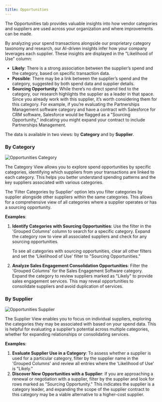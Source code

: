 ```yaml
---
title: Opportunities
---
```


The Opportunities tab provides valuable insights into how vendor categories and suppliers are used across your organization and where improvements can be made.

By analyzing your spend transactions alongside our proprietary category taxonomy and research, our AI-driven insights infer how your company leverages each supplier. These insights are displayed in the "Likelihood of Use" column:

- **Likely**: There is a strong association between the supplier’s spend and the category, based on specific transaction data.
- **Possible**: There may be a link between the supplier’s spend and the category, suggested by both spend data and supplier details.
- **Sourcing Opportunity**: While there’s no direct spend tied to the category, our research highlights the supplier as a leader in that space. Since you already work with this supplier, it’s worth considering them for this category. For example, if you’re evaluating the Partnerships Management software category and have a contract with Salesforce for CRM software, Salesforce would be flagged as a "Sourcing Opportunity," indicating you might expand your contract to include Partnerships Management.

The data is available in two views: by **Category** and by **Supplier**.

### By Category

![Opportunities Category](/images/gifs_images/opportunities-categories.png)

The Category View allows you to explore spend opportunities by specific categories, identifying which suppliers from your transactions are linked to each category. This helps you better understand spending patterns and the key suppliers associated with various categories.

The 'Filter Categories by Supplier' option lets you filter categories by supplier alongside other suppliers within the same categories. This allows for a comprehensive view of all categories where a supplier operates or has a sourcing opportunity.

**Examples**:

1. **Identify Categories with Sourcing Opportunities**: Use the filter in the 'Grouped Columns' column to search for a specific category. Expand the category row to view all associated suppliers and check for any sourcing opportunities.
    
    To see all categories with sourcing opportunities, clear all other filters and set the 'Likelihood of Use' filter to "Sourcing Opportunities."
    
2. **Analyze Sales Engagement Consolidation Opportunities**: Filter the 'Grouped Columns' for the Sales Engagement Software category. Expand the category to review suppliers marked as "Likely" to provide sales engagement services. This may reveal opportunities to consolidate suppliers and avoid duplication of services.

### By Supplier

![Opportunities Supplier](/images/gifs_images/opportunities-supplier.png)

The Supplier View enables you to focus on individual suppliers, exploring the categories they may be associated with based on your spend data. This is helpful for evaluating a supplier’s potential across multiple categories, whether for expanding relationships or consolidating services.

**Examples**:

1. **Evaluate Supplier Use in a Category**: To assess whether a supplier is used for a particular category, filter by the supplier name in the 'Grouped Columns' and review all entries where the 'Likelihood of Use' is "Likely."
2. **Discover New Opportunities with a Supplier**: If you are approaching a renewal or negotiation with a supplier, filter by the supplier and look for rows marked as "Sourcing Opportunity." This indicates the supplier is a category leader, and expanding the scope of the supplier contract to this category may be a viable alternative to a higher-cost supplier.
